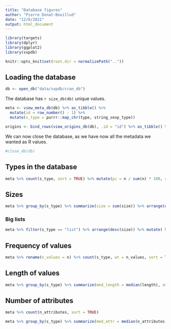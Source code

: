 ```yaml
---
title: "Database figures"
author: "Pierre Donat-Bouillud"
date: "12/6/2021"
output: html_document
---
```


```r
library(targets)
library(dplyr)
library(ggplot2)
library(sxpdb)

knitr::opts_knit$set(root.dir = normalizePath("..")) 
```

## Loading the database

```r
db <- open_db("data/sxpdb/cran_db")
```

The database has `r size_db(db)` unique values.

```r
meta <- view_meta_db(db) %>% as_tibble() %>% 
  mutate(id = row_number() - 1) %>% 
  mutate(s_type = purrr::map_chr(type, string_sexp_type))
```

```r
origins <- bind_rows(view_origins_db(db), .id = "id") %>% as_tibble() %>% mutate(id = strtoi(id) - 1)
```

We can now close the database, as we have now all the metadata we wanted as R values.
```r
#close_db(db)
```

## Types in the database

```r
meta %>% count(s_type, sort = TRUE) %>% mutate(pc = n / sum(n) * 100, cpc = cumsum(pc)) 
```

## Sizes

```r
meta %>% group_by(s_type) %>% summarize(size = sum(size)) %>% arrange(desc(size)) %>% mutate(pc = size / sum(size) * 100, cpc = cumsum(pc)) %>% mutate( M_size = size / 1024 / 1024)
```


### Big lists

```r
meta %>% filter(s_type == "list") %>% arrange(desc(size)) %>% mutate( M_size = size / 1024 / 1024)
```

## Frequency of values

```r
meta %>% rename(n_values = n) %>% count(s_type, wt = n_values, sort = TRUE) %>% mutate(pc = n / sum(n) * 100, cpc = cumsum(pc)) 
```

## Length of values

```r
meta %>% group_by(s_type) %>% summarize(med_length = median(length), avg_length = mean(length), sd_length = sd(length)) %>% arrange(desc(med_length))
```


## Number of attributes

```r
meta %>% count(n_attributes, sort = TRUE)

```

```r
meta %>% group_by(s_type) %>% summarize(med_attr = median(n_attributes), avg_attr = mean(n_attributes), sd_attr = sd(n_attributes)) %>% arrange(desc(med_attr))
```

